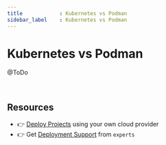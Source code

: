 ```yaml
---
title            : Kubernetes vs Podman
sidebar_label    : Kubernetes vs Podman
---
```


# Kubernetes vs Podman

@ToDo 

<br />

## Resources

- 👉 [Deploy Projects](https://deploypro.dev/) using your own cloud provider
- 👉 Get [Deployment Support](https://deploypro.dev/support/) from `experts` 

